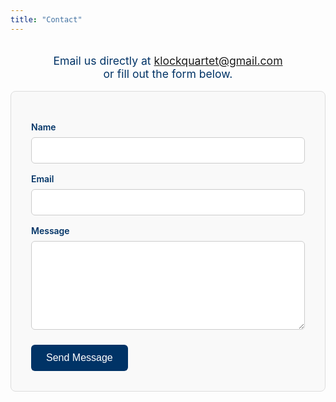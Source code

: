 ```yaml
---
title: "Contact"
---
```


<style>
  .contact-intro {
    max-width: 600px;
    margin: 2rem auto 1rem auto;
    text-align: center;
    font-size: 1.1rem;
    font-family: 'Inter', sans-serif;
    color: #003366;
  }

  .contact-form {
    max-width: 600px;
    margin: 1rem auto 2rem auto;
    padding: 2rem;
    border: 1px solid #ddd;
    border-radius: 8px;
    background-color: #f9f9f9;
    font-family: 'Inter', sans-serif;
  }

  .contact-form label {
    font-weight: 600;
    display: block;
    margin-top: 1rem;
    margin-bottom: 0.5rem;
    color: #003366;
  }

  .contact-form input,
  .contact-form textarea {
    width: 100%;
    padding: 10px;
    border: 1px solid #ccc;
    border-radius: 6px;
    font-size: 1rem;
    font-family: inherit;
  }

  .contact-form textarea {
    resize: vertical;
  }

  .contact-form button {
    margin-top: 1.5rem;
    background-color: #003366;
    color: white;
    border: none;
    padding: 12px 24px;
    font-size: 1rem;
    border-radius: 6px;
    cursor: pointer;
  }

  .contact-form button:hover {
    background-color: #005599;
  }

  .thank-you-message {
    display: none;
    text-align: center;
    color: #006600;
    margin-top: 2rem;
    font-size: 1.2rem;
    font-weight: 600;
    font-family: 'Inter', sans-serif;
  }
</style>

<div class="contact-intro">
  Email us directly at <a href="mailto:klockquartet@gmail.com">klockquartet@gmail.com</a>  
  or fill out the form below.
</div>

<form class="contact-form" action="mailto:klockquartet@gmail.com" method="post" enctype="text/plain" onsubmit="showThankYou()">
  <label for="name">Name</label>
  <input type="text" name="Name" id="name" required />

  <label for="email">Email</label>
  <input type="email" name="Email" id="email" required />

  <label for="message">Message</label>
  <textarea name="Message" id="message" rows="6" required></textarea>

  <button type="submit">Send Message</button>
</form>

<div class="thank-you-message" id="thankYou">
  Thank you for your message! Your email client should open shortly.
</div>

<script>
  function showThankYou() {
    document.getElementById("thankYou").style.display = "block";
  }
</script>
